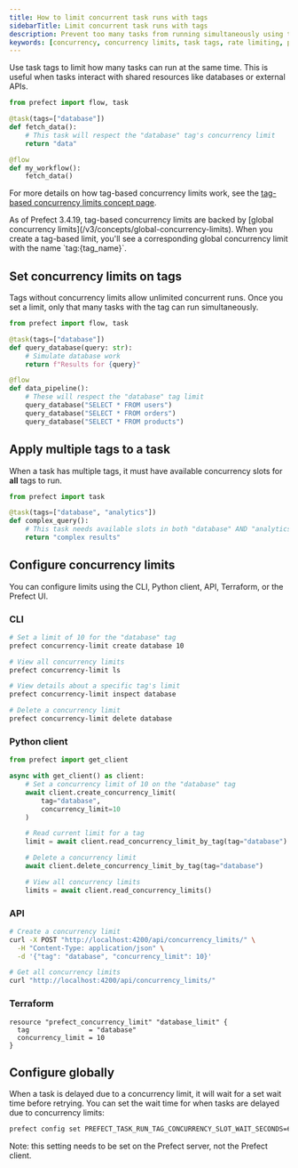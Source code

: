 ```yaml
---
title: How to limit concurrent task runs with tags
sidebarTitle: Limit concurrent task runs with tags
description: Prevent too many tasks from running simultaneously using tags.
keywords: [concurrency, concurrency limits, task tags, rate limiting, parallel execution, task orchestration, resource management, throttling]
---
```


Use task tags to limit how many tasks can run at the same time. This is useful when tasks interact with shared resources like databases or external APIs.

```python
from prefect import flow, task

@task(tags=["database"])
def fetch_data():
    # This task will respect the "database" tag's concurrency limit
    return "data"

@flow
def my_workflow():
    fetch_data()
```

For more details on how tag-based concurrency limits work, see the [tag-based concurrency limits concept page](/v3/concepts/tag-based-concurrency-limits).

<Note>
As of Prefect 3.4.19, tag-based concurrency limits are backed by [global concurrency limits](/v3/concepts/global-concurrency-limits). When you create a tag-based limit, you'll see a corresponding global concurrency limit with the name `tag:{tag_name}`.
</Note>

## Set concurrency limits on tags

Tags without concurrency limits allow unlimited concurrent runs. Once you set a limit, only that many tasks with the tag can run simultaneously.

```python
from prefect import flow, task

@task(tags=["database"])
def query_database(query: str):
    # Simulate database work
    return f"Results for {query}"

@flow
def data_pipeline():
    # These will respect the "database" tag limit
    query_database("SELECT * FROM users")
    query_database("SELECT * FROM orders")
    query_database("SELECT * FROM products")
```

## Apply multiple tags to a task

When a task has multiple tags, it must have available concurrency slots for **all** tags to run.

```python
from prefect import task

@task(tags=["database", "analytics"])
def complex_query():
    # This task needs available slots in both "database" AND "analytics" limits
    return "complex results"
```

## Configure concurrency limits

You can configure limits using the CLI, Python client, API, Terraform, or the Prefect UI.

### CLI

```bash
# Set a limit of 10 for the "database" tag
prefect concurrency-limit create database 10

# View all concurrency limits
prefect concurrency-limit ls

# View details about a specific tag's limit
prefect concurrency-limit inspect database

# Delete a concurrency limit
prefect concurrency-limit delete database
```

### Python client

```python
from prefect import get_client

async with get_client() as client:
    # Set a concurrency limit of 10 on the "database" tag
    await client.create_concurrency_limit(
        tag="database",
        concurrency_limit=10
    )

    # Read current limit for a tag
    limit = await client.read_concurrency_limit_by_tag(tag="database")

    # Delete a concurrency limit
    await client.delete_concurrency_limit_by_tag(tag="database")

    # View all concurrency limits
    limits = await client.read_concurrency_limits()
```

### API

```bash
# Create a concurrency limit
curl -X POST "http://localhost:4200/api/concurrency_limits/" \
  -H "Content-Type: application/json" \
  -d '{"tag": "database", "concurrency_limit": 10}'

# Get all concurrency limits
curl "http://localhost:4200/api/concurrency_limits/"
```

### Terraform

```hcl
resource "prefect_concurrency_limit" "database_limit" {
  tag               = "database"
  concurrency_limit = 10
}
```

## Configure globally

When a task is delayed due to a concurrency limit, it will wait for a set wait time before retrying. You can set the wait time for when tasks are delayed due to concurrency limits:

```bash
prefect config set PREFECT_TASK_RUN_TAG_CONCURRENCY_SLOT_WAIT_SECONDS=60
```

Note: this setting needs to be set on the Prefect server, not the Prefect client.